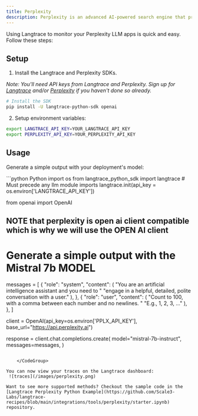 ```yaml
---
title: Perplexity
description: Perplexity is an advanced AI-powered search engine that provides instant, accurate answers to complex questions by analyzing vast amounts of information. Utilizing state-of-the-art natural language processing, it delivers precise results and insightful summaries, enhancing productivity and decision-making. Designed for both individuals and businesses, Perplexity simplifies information retrieval with its intuitive interface and powerful search capabilities.
---
```


Using Langtrace to monitor your Perplexity LLM apps is quick and easy. Follow these steps:

## Setup

1. Install the Langtrace and Perplexity SDKs.

*Note: You'll need API keys from Langtrace and Perplexity. Sign up for [Langtrace](https://langtrace.ai) and/or [Perplexity](https://perplexity.ai) if you haven't done so already.*

```bash Python
# Install the SDK
pip install -U langtrace-python-sdk openai
```

2. Setup environment variables:

```bash Shell
export LANGTRACE_API_KEY=YOUR_LANGTRACE_API_KEY
export PERPLEXITY_API_KEY=YOUR_PERPLEXITY_API_KEY
```

## Usage

Generate a simple output with your deployment's model:

<CodeGroup>
  ```python Python
  import os
from langtrace_python_sdk import langtrace # Must precede any llm module imports
langtrace.init(api_key = os.environ['LANGTRACE_API_KEY'])

from openai import OpenAI
## NOTE that perplexity is open ai client compatible which is why we will use the OPEN AI client


# Generate a simple output with the Mistral 7b MODEL
messages = [
    {
        "role": "system",
        "content": (
            "You are an artificial intelligence assistant and you need to "
            "engage in a helpful, detailed, polite conversation with a user."
        ),
    },
    {
        "role": "user",
        "content": (
            "Count to 100, with a comma between each number and no newlines. "
            "E.g., 1, 2, 3, ..."
        ),
    },
]

client = OpenAI(api_key=os.environ['PPLX_API_KEY'], base_url="https://api.perplexity.ai")

response = client.chat.completions.create(
    model="mistral-7b-instruct",
    messages=messages,
)
```

    </CodeGroup>

You can now view your traces on the Langtrace dashboard:
 ![traces](/images/perplexity.png)

Want to see more supported methods? Checkout the sample code in the [Langtrace Perplexity Python Example](https://github.com/Scale3-Labs/langtrace-recipes/blob/main/integrations/tools/perplexity/starter.ipynb) repository.
